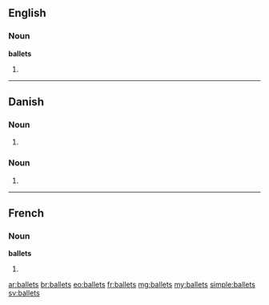 ==English==

===Noun===
'''ballets'''

# {{plural of|ballet}}

----

==Danish==

===Noun===
{{infl|da|noun form|g=c}}

# {{form of|genitive singular indefinite|ballet|lang=da}}

===Noun===
{{infl|da|noun form|g=n}}

# {{form of|genitive singular definite|bal|lang=da}}

----

==French==

===Noun===
'''ballets''' {{m}}

# {{plural of|ballet|lang=fr}}

[[ar:ballets]]
[[br:ballets]]
[[eo:ballets]]
[[fr:ballets]]
[[mg:ballets]]
[[my:ballets]]
[[simple:ballets]]
[[sv:ballets]]